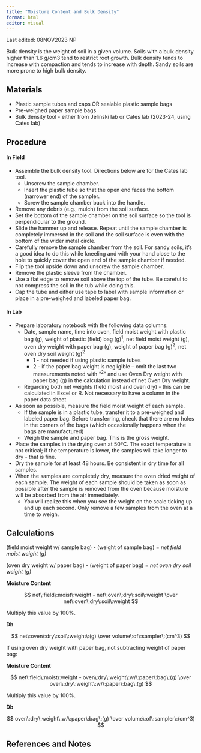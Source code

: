```yaml
---
title: "Moisture Content and Bulk Density"
format: html
editor: visual
---
```


::: callout-note
Last edited: 08NOV2023 NP

Bulk density is the weight of soil in a given volume. Soils with a bulk density higher than 1.6 g/cm3 tend to restrict root growth. Bulk density tends to increase with compaction and tends to increase with depth. Sandy soils are more prone to high bulk density.
:::

## Materials

-   Plastic sample tubes and caps OR sealable plastic sample bags
-   Pre-weighed paper sample bags
-   Bulk density tool - either from Jelinski lab or Cates lab (2023-24, using Cates lab)

## Procedure

#### In Field

-   Assemble the bulk density tool. Directions below are for the Cates lab tool.
    -   Unscrew the sample chamber.
    -   Insert the plastic tube so that the open end faces the bottom (narrower end) of the sampler.
    -   Screw the sample chamber back into the handle.
-   Remove any debris (e.g., mulch) from the soil surface.
-   Set the bottom of the sample chamber on the soil surface so the tool is perpendicular to the ground.
-   Slide the hammer up and release. Repeat until the sample chamber is completely immersed in the soil and the soil surface is even with the bottom of the wider metal circle.
-   Carefully remove the sample chamber from the soil. For sandy soils, it's a good idea to do this while kneeling and with your hand close to the hole to quickly cover the open end of the sample chamber if needed.
-   Flip the tool upside down and unscrew the sample chamber.
-   Remove the plastic sleeve from the chamber.
-   Use a flat edge to remove soil above the top of the tube. Be careful to not compress the soil in the tub while doing this.
-   Cap the tube and either use tape to label with sample information or place in a pre-weighed and labeled paper bag.

#### In Lab

-   Prepare laboratory notebook with the following data columns:
    -   Date, sample name, time into oven, field moist weight with plastic bag (g), weight of plastic (field) bag (g)^1^, net field moist weight (g), oven dry weight with paper bag (g), weight of paper bag (g)^2^, net oven dry soil weight (g)^2^
        -   1 - not needed if using plastic sample tubes
        -   2 - if the paper bag weight is negligible -- omit the last two measurements noted with "^2^" and use Oven Dry weight with paper bag (g) in the calculation instead of net Oven Dry weight.
    -   Regarding both net weights (field moist and oven dry) - this can be calculated in Excel or R. Not necessary to have a column in the paper data sheet
-   As soon as possible, measure the field moist weight of each sample.
    -   If the sample is in a plastic tube, transfer it to a pre-weighed and labeled paper bag. Before transferring, check that there are no holes in the corners of the bags (which occasionally happens when the bags are manufactured)
    -   Weigh the sample and paper bag. This is the gross weight.
-   Place the samples in the drying oven at 50ºC. The exact temperature is not critical; if the temperature is lower, the samples will take longer to dry - that is fine.
-   Dry the sample for at least 48 hours. Be consistent in dry time for all samples.
-   When the samples are completely dry, measure the oven dried weight of each sample. The weight of each sample should be taken as soon as possible after the sample is removed from the oven because moisture will be absorbed from the air immediately.
    -   You will realize this when you see the weight on the scale ticking up and up each second. Only remove a few samples from the oven at a time to weigh.

## Calculations

(field moist weight w/ sample bag) - (weight of sample bag) = *net field moist weight (g)*

(oven dry weight w/ paper bag) - (weight of paper bag) = *net oven dry soil weight (g)*

**Moisture Content**

$$
net\:field\:moist\:weight - net\:oven\:dry\:soil\:weight \over net\:oven\:dry\:soil\:weight
$$

Multiply this value by 100%.

**Db**

$$
net\:oven\:dry\:soil\:weight\:(g) \over volume\:of\:sampler\:(cm^3)
$$

If using oven dry weight with paper bag, not subtracting weight of paper bag:

**Moisture Content**

$$
net\:field\:moist\:weight - oven\:dry\:weight\:w/\:paper\:bag\:(g) \over oven\:dry\:weight\:w/\:paper\:bag\:(g) 
$$

Multiply this value by 100%.

**Db**

$$
oven\:dry\:weight\:w/\:paper\:bag\:(g)  \over volume\:of\:sampler\:(cm^3)
$$

## References and Notes
